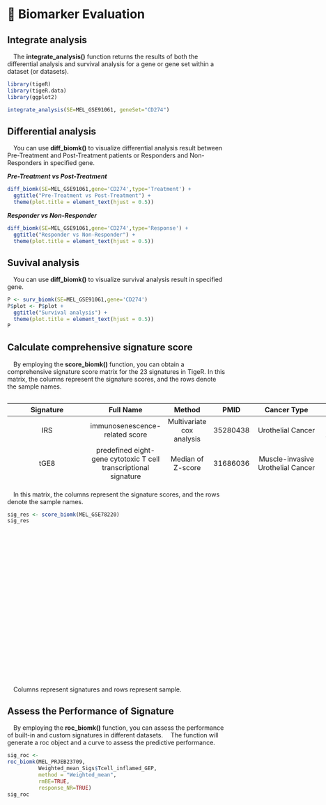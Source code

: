 # 🚩 Biomarker Evaluation

## Integrate analysis
 The **integrate_analysis()** function returns the results of both the differential analysis and survival analysis for a gene or gene set within a dataset (or datasets).
```{r include=FALSE}
library(tigeR)
library(tigeR.data)
library(ggplot2)
```

```{r echo=TRUE}
integrate_analysis(SE=MEL_GSE91061, geneSet="CD274")
```

## Differential analysis
 You can use **diff_biomk()** to visualize differential analysis result between Pre-Treatment and Post-Treatment patients or Responders and Non-Responders in specified gene.

***Pre-Treatment vs Post-Treatment***

```{r echo=TRUE}         
diff_biomk(SE=MEL_GSE91061,gene='CD274',type='Treatment') +
  ggtitle("Pre-Treatment vs Post-Treatment") +
  theme(plot.title = element_text(hjust = 0.5)) 
```

***Responder vs Non-Responder***

```{r echo=TRUE}         
diff_biomk(SE=MEL_GSE91061,gene='CD274',type='Response') +
  ggtitle("Responder vs Non-Responder") +
  theme(plot.title = element_text(hjust = 0.5))
```

## Suvival analysis
 You can use **diff_biomk()** to visualize survival analysis result in specified gene.

```{r echo=TRUE, message=FALSE, warning=FALSE}
P <- surv_biomk(SE=MEL_GSE91061,gene='CD274')
P$plot <- P$plot +
  ggtitle("Survival analysis") +
  theme(plot.title = element_text(hjust = 0.5))
P
```

## Calculate comprehensive signature score

 By employing the **score_biomk()** function, you can obtain a comprehensive signature score matrix for the 23 signatures in TigeR.
In this matrix, the columns represent the signature scores, and the rows denote the sample names.

<div style="max-width: 200%; width:780px; height:200px; overflow: scroll">
|Signature|Full Name|Method|PMID|Cancer Type|Target|
|:----:|:-----:|:-------------------------------------:|:------:|:-------:|:----------:|:----------:|
|IRS|immunosenescence-related score|Multivariate cox analysis|35280438|Urothelial Cancer|PD-1/PD-L1|
|tGE8|predefined eight-gene cytotoxic T cell transcriptional signature|Median of Z-score|31686036|Muscle-invasive Urothelial Cancer|PD-L1|
|MEMTS|metastasis-related EMT signature|Average mean|35769483|Gastric Cancer|PD-1|
|PRGScore|pyroptosis-related gene score|Average mean|35479097|Urothelial Cancer; Melanoma|PD-1/PD-L1|
|Angiogenesis|Angiogenesis|Average mean|29867230|Metastatic Renal Cell Carcinoma|PD-L1;VEGF|
|Teffector||Average mean|29867230|Metastatic Renal Cell Carcinoma|PD-L1;VEGF|
|Myeloid_inflammatory||Average mean|29867230|Metastatic Renal Cell Carcinoma|PD-L1;VEGF|
|IFNG_Sig|IFNG-response gene expression signature|Average mean|29150430|Melanoma|CTLA-4|
|TLS|gene signature associated with tertiary lymphoid structures|Weighted mean|31942071|Melanoma|PD-1;CTLA4|
|MSKCC|signature derived from Memorial Sloan Kettering Cancer Center's data|Weighted mean|34421886|Bladder Cancer|PD-1/PD-L1;CTLA4|
|LMRGPI|lipid metabolism-related gene prognostic index|Weighted mean|35582412|Urothelial Cancer|PD-L1|
|PRS|pyroptosis risk score|Weighted mean|35085103|Breast Carcinoma|PD-1;CTLA4|
|Stemnesssignatures|Stemness signatures|Weighted mean|35681225|Colorectal Cancer;Urothelial Cancer;Melanoma|PD-1/PD-L1|
|GRIP|genes related to both inflammation and pyroptosis|Weighted mean|35492358|Melanoma|PD-1; CTLA4|
|IPS|immune prognostic signature|Weighted mean|32572951|Glioblastoma|PD-1|
|Tcell_inflamed_GEP|T cell–inflamedgene expression profile|Weighted mean|30309915|Pan-tumor|PD-1|
|DDR|DNA replication and DNA damage response|Z-score; PCA|29443960|Urothelial Cancer|PD-L1|
|CD8Teffector|CD8+ T-effector|Z-score; PCA|29443960|Non-small Cell Lung Carcinoma|PD-L1|
|CellCycleReg|cell cycle regulator gene sets|Z-score; PCA|29443960|Urothelial Cancer|PD-L1|
|PanFTBRs|pan-fibroblast TGFβ response signature|Z-score; PCA|29443960|Urothelial Cancer|PD-L1|
|EMT1|tumour cell epithelial-to-mesenchymal transition1|Z-score; PCA|29443960|Urothelial Cancer|PD-L1|
|EMT2|tumour cell epithelial-to-mesenchymal transition2|Z-score; PCA|29443960|Urothelial Cancer|PD-L1|
|EMT3|tumour cell epithelial-to-mesenchymal transition3|Z-score; PCA|29443960|Urothelial Cancer|PD-L1|
</div>
   
 In this matrix, the columns represent the signature scores, and the rows denote the sample names.
<div style="width:780px; height:400px; overflow-y: scroll; overflow-x: hidden;">
```{r echo=TRUE, message=FALSE, warning=FALSE}
sig_res <- score_biomk(MEL_GSE78220)
sig_res
```
</div>
 Columns represent signatures and rows represent sample.

## Assess the Performance of Signature

 By employing the **roc_biomk()** function, you can assess the performance of built-in and custom signatures in different datasets.
 The function will generate a roc object and a curve to assess the predictive performance.

```{r echo=TRUE, message=FALSE, warning=FALSE}
sig_roc <- 
roc_biomk(MEL_PRJEB23709,
          Weighted_mean_Sigs$Tcell_inflamed_GEP,
          method = "Weighted_mean",
          rmBE=TRUE,
          response_NR=TRUE)
sig_roc
```
